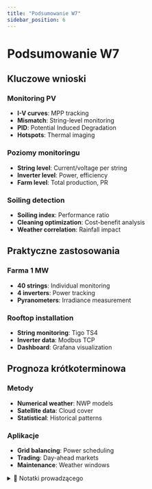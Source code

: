 ```yaml
---
title: "Podsumowanie W7"
sidebar_position: 6
---
```


# Podsumowanie W7

## Kluczowe wnioski

### Monitoring PV
- **I-V curves**: MPP tracking
- **Mismatch**: String-level monitoring
- **PID**: Potential Induced Degradation
- **Hotspots**: Thermal imaging

### Poziomy monitoringu
- **String level**: Current/voltage per string
- **Inverter level**: Power, efficiency
- **Farm level**: Total production, PR

### Soiling detection
- **Soiling index**: Performance ratio
- **Cleaning optimization**: Cost-benefit analysis
- **Weather correlation**: Rainfall impact

## Praktyczne zastosowania

### Farma 1 MW
- **40 strings**: Individual monitoring
- **4 inverters**: Power tracking
- **Pyranometers**: Irradiance measurement

### Rooftop installation
- **String monitoring**: Tigo TS4
- **Inverter data**: Modbus TCP
- **Dashboard**: Grafana visualization

## Prognoza krótkoterminowa

### Metody
- **Numerical weather**: NWP models
- **Satellite data**: Cloud cover
- **Statistical**: Historical patterns

### Aplikacje
- **Grid balancing**: Power scheduling
- **Trading**: Day-ahead markets
- **Maintenance**: Weather windows

<details>
<summary>📝 Notatki prowadzącego</summary>

**Czas**: 10-15 minut

**Punkty kluczowe**:
- Synteza monitoringu PV
- Praktyczne przykłady
- Przygotowanie do W8

**Q&A**: Odpowiedzi na pytania studentów.

</details>